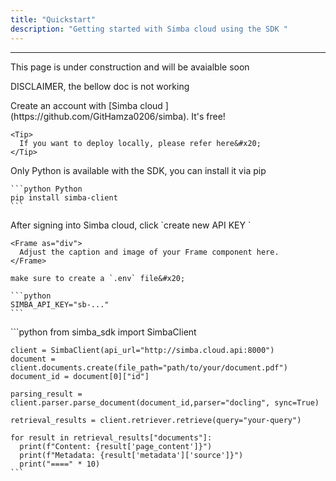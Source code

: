 ```yaml
---
title: "Quickstart"
description: "Getting started with Simba cloud using the SDK "
---
```


***

<Info>
  This page is under construction and will be avaialble soon&#x20;

  DISCLAIMER, the bellow doc is not working&#x20;
</Info>

<Steps>
  <Step title="Create an Account">
    Create an account with [Simba cloud ](https://github.com/GitHamza0206/simba). It's free!&#x20;

    <Tip>
      If you want to deploy locally, please refer here&#x20;
    </Tip>
  </Step>

  <Step title="Install the SDK ">
    Only Python is available with the SDK, you can install it via pip&#x20;

    ```python Python
    pip install simba-client
    ```
  </Step>

  <Step title="Generate API Key ">
    After signing into Simba cloud, click `create new API KEY `

    <Frame as="div">
      Adjust the caption and image of your Frame component here.
    </Frame>

    make sure to create a `.env` file&#x20;

    ```python
    SIMBA_API_KEY="sb-..." 
    ```
  </Step>

  <Step title="Basic usage">
    ```python
    from simba_sdk import SimbaClient
          
    client = SimbaClient(api_url="http://simba.cloud.api:8000") 
    document = client.documents.create(file_path="path/to/your/document.pdf")
    document_id = document[0]["id"]
          
    parsing_result = client.parser.parse_document(document_id,parser="docling", sync=True)
          
    retrieval_results = client.retriever.retrieve(query="your-query")
          
    for result in retrieval_results["documents"]:
      print(f"Content: {result['page_content']}")
      print(f"Metadata: {result['metadata']['source']}")
      print("====" * 10)
    ```
  </Step>
</Steps>

##